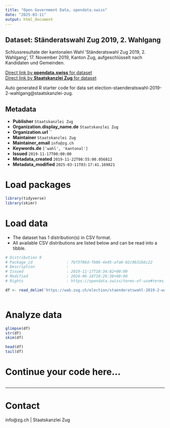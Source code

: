 ```yaml
---
title: "Open Government Data, opendata.swiss"
date: "2025-03-11"
output: html_document
---
```


## Dataset: Ständeratswahl Zug 2019, 2. Wahlgang

Schlussresultate der kantonalen Wahl 'Ständeratswahl Zug 2019, 2. Wahlgang', 17. November 2019, Kanton Zug, aufgeschlüsselt nach Kandidaten und Gemeinden.

[Direct link by **opendata.swiss** for dataset](https://opendata.swiss/de/dataset/standeratswahl-2019-2-wahlgang)<br>
[Direct link by **Staatskanzlei Zug** for dataset](https://wab.zug.ch/election/staenderatswahl-2019-2-wahlgang/data)

Auto generated R starter code for data set election-staenderatswahl-2019-2-wahlgang@staatskanzlei-zug.

## Metadata

- **Publisher** `Staatskanzlei Zug`
- **Organization.display_name.de** `Staatskanzlei Zug`
- **Organization.url** ``
- **Maintainer** `Staatskanzlei Zug`
- **Maintainer_email** `info@zg.ch`
- **Keywords.de** `['wahl', 'kantonal']`
- **Issued** `2019-11-17T00:00:00`
- **Metadata_created** `2019-11-22T08:55:00.056812`
- **Metadata_modified** `2025-03-11T03:17:41.169821`


# Load packages

```r

library(tidyverse)
library(skimr)

```

# Load data

-   The dataset has 1 distribution(s) in CSV format.
-   All available CSV distributions are listed below and can be read into a tibble.

```r

# Distribution 0
# Package_id               : 7bf3f86d-fb06-4e45-afa6-82c9b31bbc22
# Description              : 
# Issued                   : 2019-11-17T10:34:02+00:00
# Modified                 : 2024-06-18T10:26:38+00:00
# Rights                   : https://opendata.swiss/terms-of-use#terms_by

df <- read_delim('https://wab.zug.ch/election/staenderatswahl-2019-2-wahlgang/data-csv')



```

# Analyze data

```r

glimpse(df)
str(df)
skim(df)

head(df)
tail(df)

```

# Continue your code here...

```r

```

------------------------------------------------------------------------

# Contact

info@zg.ch | Staatskanzlei Zug
